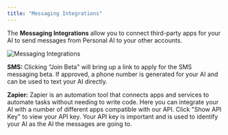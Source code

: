 ```yaml
---
title: "Messaging Integrations"
---
```


The **Messaging Integrations** allow you to connect third-party apps for your AI to send messages from Personal AI to your other accounts.

<img
  className="block dark:hidden"
  src="/images/messaging-integrations.png"
  alt="Messaging Integrations"
/>

**SMS:** Clicking "Join Beta" will bring up a link to apply for the SMS messaging beta. If approved, a phone number is generated for your AI and can be used to text your AI directly.


**Zapier:** Zapier is an automation tool that connects apps and services to automate tasks without needing to write code. Here you can integrate your AI with a number of different apps compatible with our API. Click "Show API Key" to view your API key. Your API key is important and is used to identify your AI as the AI the messages are going to.

​
